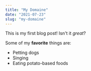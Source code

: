 ```yaml
---
title: "My Domaine"
date: "2021-07-23"
slug: "my-domaine"
---
```


This is my first blog post! Isn't it *great*?

Some of my **favorite** things are:

* Petting dogs
* Singing
* Eating potato-based foods